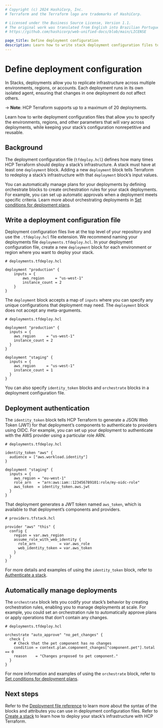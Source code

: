 ```yaml
---
# Copyright (c) 2024 HashiCorp, Inc.
# Terraform and the Terraform logo are trademarks of HashiCorp.

# Licensed under the Business Source License, Version 1.1.
# The original work was translated from English into Brazilian Portuguese.
# https://github.com/hashicorp/web-unified-docs/blob/main/LICENSE

page_title: Define deployment configuration
description: Learn how to write stack deployment configuration files to define how to deploy your stack’s infrastructure.
---
```


# Define deployment configuration

In Stacks, deployments allow you to replicate infrastructure across multiple environments, regions, or accounts. Each deployment runs in its own isolated agent, ensuring that changes in one deployment do not affect others.

-> **Note**: HCP Terraform supports up to a maximum of 20 deployments.

Learn how to write deployment configuration files that allow you to specify the environments, regions, and other parameters that will vary across deployments, while keeping your stack’s configuration nonrepetitive and reusable.

## Background

The deployment configuration file (`tfdeploy.hcl`) defines how many times HCP Terraform should deploy a stack’s infrastructure. A stack must have at least one `deployment` block. Adding a new `deployment` block tells Terraform to redeploy a stack’s infrastructure with that `deployment` block’s input values.

You can automatically manage plans for your deployments by defining orchestrate blocks to create orchestration rules for your stack deployments. For example, you can set up automatic approvals when a deployment meets specific criteria. Learn more about orchestrating deployments in [Set conditions for deployment plans](/terraform/language/stacks/deploy/conditions).

## Write a deployment configuration file

Deployment configuration files live at the top level of your repository and use the `.tfdeploy.hcl` file extension. We recommend naming your deployments file `deployments.tfdeploy.hcl`. In your deployment configuration file, create a new `deployment` block for each environment or region where you want to deploy your stack.

```hcl
# deployments.tfdeploy.hcl

deployment "production" {
    inputs = {
        aws_region     = "us-west-1"
        instance_count = 2
    }
}
```

The `deployment` block accepts a map of `inputs` where you can specify any unique configurations that deployment may need. The `deployment` block does not accept any meta-arguments.

```hcl
# deployments.tfdeploy.hcl

deployment "production" {
  inputs = {
    aws_region     = "us-west-1"
    instance_count = 2
  }
}

deployment "staging" {
  inputs = {
    aws_region     = "us-west-1"
    instance_count = 1
  }
}
```

You can also specify `identity_token` blocks and `orchestrate` blocks in a deployment configuration file.

## Deployment authentication

The `identity_token` block tells HCP Terraform to generate a JSON Web Token (JWT) for that deployment’s components to authenticate to providers using OIDC. For example, you can set up your deployment to authenticate with the AWS provider using a particular role ARN.

```hcl
# deployments.tfdeploy.hcl

identity_token "aws" {
  audience = ["aws.workload.identity"]
}

deployment "staging" {
  inputs = {
    aws_region = "eu-west-1"
    role_arn   = "arn:aws:iam::123456789101:role/my-oidc-role"
    aws_token  = identity_token.aws.jwt
  }
}
```

That deployment generates a JWT token named `aws_token`, which is available to that deployment’s components and providers.

```hcl
# providers.tfstack.hcl

provider "aws" "this" {
  config {
    region = var.aws_region
    assume_role_with_web_identity {
      role_arn           = var.aws_role
      web_identity_token = var.aws_token
    }
  }
}
```

For more details and examples of using the `identity_token` block, refer to [Authenticate a stack](/terraform/language/stacks/deploy/authenticate).

## Automatically manage deployments

The `orchestrate` block lets you codify your stack’s behavior by creating orchestration rules, enabling you to manage deployments at scale. For example, you could set an orchestration rule to automatically approve plans or apply operations that don’t contain any changes.

```hcl
# deployments.tfdeploy.hcl

orchestrate "auto_approve" "no_pet_changes" {
  check {
    # Check that the pet component has no changes
    condition = context.plan.component_changes["component.pet"].total == 0
    reason    = "Changes proposed to pet component."
  }
}
```

For more information and examples of using the `orchestrate` block, refer to [Set conditions for deployment plans](/terraform/language/stacks/deploy/conditions).

## Next steps

Refer to the [Deployment file reference](/terraform/language/stacks/reference/tfdeploy) to learn more about the syntax of the blocks and attributes you can use in deployment configuration files. Refer to [Create a stack](/terraform/cloud-docs/stacks/create) to learn how to deploy your stack’s infrastructure with HCP Terraform.
